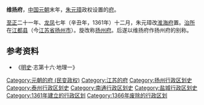 '''维扬府'''，[[中国|中国]][[元朝|元朝]]末年，[[朱元璋|朱元璋]]政权设置的[[府_(行政区划)|府]]。

[[至正|至正]]二十一年、[[龍鳳_(韓林兒)|龙凤]]七年（辛丑年，1361年）十二月，朱元璋改[[淮海府|淮海府]]置。[[治所|治所]]在[[江都县|江都县]]（今[[江苏省|江苏省]][[扬州市|扬州市]]）。旋改称[[扬州府|扬州府]]。后遂以维扬府作扬州府的别称。

== 参考资料 ==
*《[[明史|明史]]·志第十六·地理一》

{{元朝行政区划小作品}}
{{DEFAULTSORT:W}}
[[Category:元朝的府_(民变政权)|Category:元朝的府 (民变政权)]]
[[Category:江苏的府|Category:江苏的府]]
[[Category:扬州行政区划史|Category:扬州行政区划史]]
[[Category:泰州行政区划史|Category:泰州行政区划史]]
[[Category:南通行政区划史|Category:南通行政区划史]]
[[Category:盐城行政区划史|Category:盐城行政区划史]]
[[Category:1361年建立的行政区划|Category:1361年建立的行政区划]]
[[Category:1366年废除的行政区划|Category:1366年废除的行政区划]]